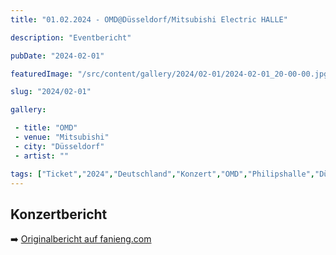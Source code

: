 ```yaml
---
title: "01.02.2024 - OMD@Düsseldorf/Mitsubishi Electric HALLE"

description: "Eventbericht"

pubDate: "2024-02-01"

featuredImage: "/src/content/gallery/2024/02-01/2024-02-01_20-00-00.jpg"

slug: "2024/02-01"

gallery:

 - title: "OMD"
 - venue: "Mitsubishi"
 - city: "Düsseldorf"
 - artist: ""

tags: ["Ticket","2024","Deutschland","Konzert","OMD","Philipshalle","Düsseldorf"]
---
```

## Konzertbericht

➡️ [Originalbericht auf fanieng.com](https://fanieng.com/2024/02/01/01-02-2024-omd-düsseldorf-mitsubishi)
